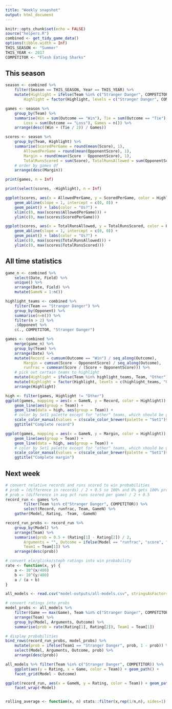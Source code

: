 ```yaml
---
title: "Weekly snapshot"
output: html_document
---
```


```r
knitr::opts_chunk$set(echo = FALSE)
source("helpers.R")
combined <- get_tidy_game_data()
options(tibble.width = Inf)
THIS_SEASON <- "Summer"
THIS_YEAR <- 2017
COMPETITOR <- "Flesh Eating Sharks"
```

## This season
```r
season <- combined %>% 
    filter(Season == THIS_SEASON, Year == THIS_YEAR) %>% 
    mutate(Highlight = ifelse(Team %in% c("Stranger Danger", COMPETITOR), Team, "Other"), 
        Highlight = factor(Highlight, levels = c("Stranger Danger", COMPETITOR, "Other")))

games <- season %>% 
    group_by(Team) %>% 
    summarise(Win = sum(Outcome == "Win"), Tie = sum(Outcome == "Tie"), 
        Loss = sum(Outcome == "Loss"), Games = n()) %>% 
    arrange(desc((Win + (Tie / 2)) / Games))

scores <- season %>% 
    group_by(Team, Highlight) %>% 
    summarise(ScoredPerGame = round(mean(Score), 1), 
        AllowedPerGame = round(mean(OpponentScore), 1),
        Margin = round(mean(Score - OpponentScore), 1), 
        TotalRunsScored = sum(Score), TotalRunsAllowed = sum(OpponentScore)) %>% 
    # order by games df
    arrange(desc(Margin))

print(games, n = Inf)

print(select(scores, -Highlight), n = Inf)

ggplot(scores, aes(x = AllowedPerGame, y = ScoredPerGame, color = Highlight)) + 
    geom_abline(slope = 1, intercept = c(0, 0)) +
    geom_point() + labs(color = "Us?") + 
    xlim(c(0, max(scores$AllowedPerGame))) + 
    ylim(c(0, max(scores$ScoredPerGame))) 

ggplot(scores, aes(x = TotalRunsAllowed, y = TotalRunsScored, color = Highlight)) + 
    geom_abline(slope = 1, intercept = c(0, 0)) +
    geom_point() + labs(color = "Us?") + 
    xlim(c(0, max(scores$TotalRunsAllowed))) + 
    ylim(c(0, max(scores$TotalRunsScored))) 

```

## All time statistics
```r
game_n <- combined %>% 
    select(Date, Field) %>%
    unique() %>% 
    arrange(Date, Field) %>% 
    mutate(GameN = 1:n())

highlight_teams <- combined %>% 
    filter(Team == "Stranger Danger") %>% 
    group_by(Opponent) %>% 
    summarise(n=n()) %>% 
    filter(n > 2) %>%  
    .$Opponent %>% 
    c(., COMPETITOR, "Stranger Danger")

games <- combined %>% 
    merge(game_n) %>% 
    group_by(Team) %>% 
    arrange(Date) %>% 
    mutate(Record = cumsum(Outcome == "Win") / seq_along(Outcome), 
        Margin = cumsum(Score - OpponentScore) / seq_along(Outcome), 
        runfrac = cummean(Score / (Score + OpponentScore))) %>% 
    # pick out certain teams to highlight
    mutate(Highlight = ifelse(Team %in% highlight_teams, Team, "Other")) %>% 
    mutate(Highlight = factor(Highlight, levels = c(highlight_teams, "Other"))) %>% 
    arrange(Highlight)

high <- filter(games, Highlight != "Other")
ggplot(games, mapping = aes(x = GameN, y = Record, color = Highlight)) + 
    geom_line(aes(group = Team)) + 
    geom_line(data = high, aes(group = Team)) + 
    # color by Set1 palette except for "other" teams, which should be grey
    scale_color_manual(values = c(scale_color_brewer(palette = "Set1")$palette(length(highlight_teams)), "grey80")) +
    ggtitle("Complete record")

ggplot(games, mapping = aes(x = GameN, y = Margin, color = Highlight)) + 
    geom_line(aes(group = Team)) + 
    geom_line(data = high, aes(group = Team)) + 
    # color by Set1 palette except for "other" teams, which should be grey
    scale_color_manual(values = c(scale_color_brewer(palette = "Set1")$palette(length(highlight_teams)), "grey80")) +
    ggtitle("Complete margin")

```


## Next week
```r
# convert relative records and runs scored to win probabilities
# prob = (difference in records) / 2 + 0.5 so 100% and 0% gets 100% prob
# prob = (difference in avg pct runs scored per game) / 2 + 0.5
record_run <- games %>%
        filter(Team %in% c("Stranger Danger", COMPETITOR)) %>% 
        select(Record, runfrac, Team, GameN) %>% 
    gather(Model, Rating, -Team, -GameN)

record_run_probs <- record_run %>%  
    group_by(Model) %>% 
    arrange(Team) %>% 
    summarise(prob = 0.5 + (Rating[1] - Rating[2]) / 2, 
        Arguments = "", Outcome = ifelse(Model == "runfrac", "score", "winloss")[1], 
        Team1 = Team[1]) %>% 
    arrange(desc(prob))

# convert elo/glicko/steph ratings into win probability
rate <- function(x, y) {
    a <- 10^(x/400)
    b <- 10^(y/400)
    a / (a + b)
}

all_models <- read.csv("model-outputs/all-models.csv", stringsAsFactors = FALSE)

# convert ratings into probs
model_probs <- all_models %>% 
    filter(Game == max(Game), Team %in% c("Stranger Danger", COMPETITOR)) %>% 
    arrange(Team) %>% 
    group_by(Model, Arguments, Outcome) %>% 
    summarise(prob = rate(Rating[1], Rating[2]), Team1 = Team[1]) 

# display probabilities
bind_rows(record_run_probs, model_probs) %>%
    mutate(prob = ifelse(Team1 == "Stranger Danger", prob, 1 - prob)) %>% 
    select(Model, Arguments, Outcome, prob) %>% 
    arrange(desc(prob))

all_models %>% filter(Team %in% c("Stranger Danger", COMPETITOR)) %>%
    ggplot(aes(y = Rating, x = Game, color = Team)) + geom_path() + 
    facet_grid(Model ~ Outcome)

ggplot(record_run, aes(x = GameN, y = Rating, color = Team)) + geom_path() +
    facet_wrap(~Model)


rolling_average <- function(x, n) stats::filter(x,rep(1/n,n), sides=1) %>% as.numeric()

```
